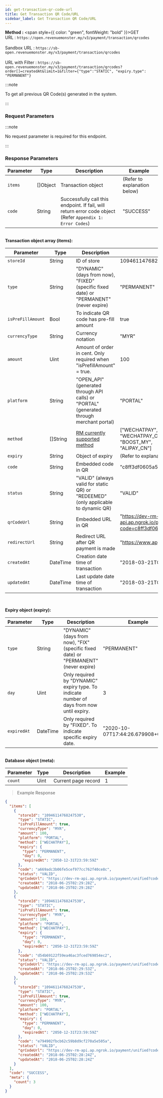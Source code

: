 ```yaml
---
id: get-transaction-qr-code-url
title: Get Transaction QR Code/URL
sidebar_label: Get Transaction QR Code/URL
---
```



**Method :** <span style={{ color: "green", fontWeight: "bold" }}>GET</span><br/>
URL : `https://open.revenuemonster.my/v3/payment/transaction/qrcodes`<br/><br/>
Sandbox URL : `https://sb-open.revenuemonster.my/v3/payment/transaction/qrcodes`<br/><br/>
URL with Filter : `https://sb-open.revenuemonster.my/v3/payment/transaction/qrcodes?order[]=createdAt&limit=1&filter={"type":"STATIC", "expiry.type": "PERMANENT"}`

:::note

To get all previous QR Code(s) generated in the system.

:::

### Request Parameters


:::note

No request parameter is required for this endpoint.

:::

### Response Parameters

| Parameter | Type     | Description                                                                                               | Example                      |
| --------- | -------- | --------------------------------------------------------------------------------------------------------- | ---------------------------- |
| `items`   | []Object | Transaction object                                                                                        | (Refer to explanation below) |
| `code`    | String   | Successfully call this endpoint. If fail, will return error code object (Refer `Appendix 1: Error Codes`) | "SUCCESS"                    |

<br />
<strong>Transaction object array (items):</strong>

| Parameter         | Type     | Description                                                                              | Example                                                                                         |
| ----------------- | -------- | ---------------------------------------------------------------------------------------- | ----------------------------------------------------------------------------------------------- |
| `storeId`         | String   | ID of store                                                                              | 10946114768247530                                                                               |
| `type`            | String   | "DYNAMIC" (days from now), "FIXED" (specific fixed date) or "PERMANENT" (never expire)   | "PERMANENT"                                                                                     |
| `isPreFillAmount` | Bool     | To indicate QR code has pre-fill amount                                                  | true                                                                                            |
| `currencyType`    | String   | Currency notation                                                                        | "MYR"                                                                                           |
| `amount`          | Uint     | Amount of order in cent. Only required when "isPrefillAmount" = true.                    | 100                                                                                             |
| `platform`        | String   | "OPEN_API" (generated through API calls) or "PORTAL" (generated through merchant portal) | "PORTAL"                                                                                        |
| `method`          | []String | [RM currently supported method](../.././method/transaction-qr)                                         | ["WECHATPAY","WECHATPAY_MY", <br/> "WECHATPAY_CN","PRESTO_MY",<br/>"BOOST_MY",<br/>"ALIPAY_CN"] |
| `expiry`          | String   | Object of expiry                                                                         | (Refer to explanation above)                                                                    |
| `code`            | String   | Embedded code in QR                                                                      | "c8ff3df0605a5f20cd6476661072eade"                                                              |
| `status`          | String   | "VALID" (always valid for static QR) or "REDEEMED" (only applicable to dynamic QR)       | "VALID"                                                                                         |
| `qrCodeUrl`       | String   | Embedded URL in QR                                                                       | "https://dev-rm-api.ap.ngrok.io/payment/unified?code=c8ff3df0605a5f20cd6476661072eade"          |
| `redirectUrl`     | String   | Redirect URL after QR payment is made                                                    | "https://www.apple.com/my/iphone/"                                                              |
| `createdAt`       | DateTime | Creation date time of transaction                                                        | "2018-03-21T06:41:22Z"                                                                          |
| `updatedAt`       | DateTime | Last update date time of transaction                                                     | "2018-03-21T06:41:22Z"                                                                          |

<br />

<strong>Expiry object (expiry):</strong>

| Parameter   | Type     | Description                                                                               | Example                            |
| ----------- | -------- | ----------------------------------------------------------------------------------------- | ---------------------------------- |
| `type`      | String   | "DYNAMIC" (days from now), "FIX" (specific fixed date) or "PERMANENT" (never expire)      | "PERMANENT"                        |
| `day`       | Uint     | Only required by "DYNAMIC" expiry type. To indicate number of days from now until expiry. | 3                                  |
| `expiredAt` | DateTime | Only required by "FIXED". To indicate specific expiry date.                               | "2020-10-07T17:44:26.679908+08:00" |

<br />
<strong>Database object (meta):</strong>

| Parameter | Type | Description         | Example |
| --------- | ---- | ------------------- | ------- |
| `count`   | Uint  | Current page record | 1       |

> Example Response

```json
{
  "items": [
    {
      "storeId": "10946114768247530",
      "type": "STATIC",
      "isPreFillAmount": true,
      "currencyType": "MYR",
      "amount": 100,
      "platform": "PORTAL",
      "method": ["WECHATPAY"],
      "expiry": {
        "type": "PERMANENT",
        "day": 0,
        "expiredAt": "2050-12-31T23:59:59Z"
      },
      "code": "a669adc3b06fe5cef977cc762f40ce8c",
      "status": "VALID",
      "qrCodeUrl": "https://dev-rm-api.ap.ngrok.io/payment/unified?code=a669adc3b06fe5cef977cc762f40ce8c",
      "createdAt": "2018-06-25T02:29:28Z",
      "updatedAt": "2018-06-25T02:29:28Z"
    },
    {
      "storeId": "10946114768247530",
      "type": "STATIC",
      "isPreFillAmount": true,
      "currencyType": "MYR",
      "amount": 100,
      "platform": "PORTAL",
      "method": ["WECHATPAY"],
      "expiry": {
        "type": "PERMANENT",
        "day": 0,
        "expiredAt": "2050-12-31T23:59:59Z"
      },
      "code": "d54b69122f59ea46ac3fced769854ec2",
      "status": "VALID",
      "qrCodeUrl": "https://dev-rm-api.ap.ngrok.io/payment/unified?code=d54b69122f59ea46ac3fced769854ec2",
      "createdAt": "2018-06-25T02:29:53Z",
      "updatedAt": "2018-06-25T02:29:53Z"
    },
    {
      "storeId": "10946114768247530",
      "type": "STATIC",
      "isPreFillAmount": true,
      "currencyType": "MYR",
      "amount": 100,
      "platform": "PORTAL",
      "method": ["WECHATPAY"],
      "expiry": {
        "type": "PERMANENT",
        "day": 0,
        "expiredAt": "2050-12-31T23:59:59Z"
      },
      "code": "e794902fbcb62c59b8d9cf270a5e505a",
      "status": "VALID",
      "qrCodeUrl": "https://dev-rm-api.ap.ngrok.io/payment/unified?code=e794902fbcb62c59b8d9cf270a5e505a",
      "createdAt": "2018-06-25T02:28:24Z",
      "updatedAt": "2018-06-25T02:28:24Z"
    }
  ],
  "code": "SUCCESS",
  "meta": {
    "count": 3
  }
}
```
